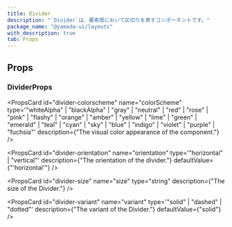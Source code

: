 ```yaml
---
title: Divider
description: "`Divider`は、要素間において区切りを表すコンポーネントです。"
package_name: "@yamada-ui/layouts"
with_description: true
tab: Props
---
```


## Props

### DividerProps

<PropsCard
  id="divider-colorscheme"
  name="colorScheme"
  type='"whiteAlpha" | "blackAlpha" | "gray" | "neutral" | "red" | "rose" | "pink" | "flashy" | "orange" | "amber" | "yellow" | "lime" | "green" | "emerald" | "teal" | "cyan" | "sky" | "blue" | "indigo" | "violet" | "purple" | "fuchsia"'
  description={"The visual color appearance of the component."}
/>

<PropsCard
  id="divider-orientation"
  name="orientation"
  type='"horizontal" | "vertical"'
  description={"The orientation of the divider."}
  defaultValue={"'horizontal'"}
/>

<PropsCard
  id="divider-size"
  name="size"
  type="string"
  description={"The size of the Divider."}
/>

<PropsCard
  id="divider-variant"
  name="variant"
  type='"solid" | "dashed" | "dotted"'
  description={"The variant of the Divider."}
  defaultValue={"solid"}
/>
